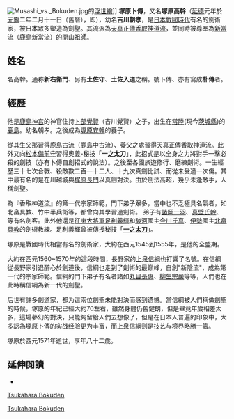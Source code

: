 {{Unreferenced|time=2016-11-28T07:28:27+00:00}}
{{japanese|japanese=塚原 卜傳|kana=つかはら ぼくでん|romaji=Tsukahara Bokuden}}
[[File:Musashi_vs._Bokuden.jpg|thumb]]的[[浮世繪|浮世繪]]]]
'''塚原卜傳'''，又名'''塚原高幹'''（{{lang|ja|つかはら　たかもと}}[[延德|延德]]元年於[[元龜|元龜]]二年二月十一日（舊曆），即{{bd|1489年||1571年|3月6日|catIdx=T}}），幼名'''吉川朝孝'''，是[[日本|日本]][[戰國時代_(日本)|戰國時代]]有名的劍術家，被日本眾多{{tsl|ja|講談|講談}}塑造為劍聖。其流派為[[天真正傳香取神道流|天真正傳香取神道流]]，並同時被尊奉為[[新當流|新當流]]（鹿島新當流）的開山祖師。

== 姓名 ==
名高幹。通称'''新右衛門'''、另有'''土佐守'''、'''土佐入道'''之稱。號卜傳、亦有寫成'''朴傳'''者。

== 經歷 ==
他是[[鹿島神宮|鹿島神宮]]的神官住持[[卜部覺賢|卜部覺賢]]（吉川覺賢）之子，出生在[[常陸|常陸]](現今[[茨城縣|茨城縣]])的[[鹿島|鹿島]]。幼名朝孝。之後成為[[塚原安幹|塚原安幹]]的養子。

從其生父那習得[[鹿島古流|鹿島古流]]（鹿島中古流）、養父之處習得天真正傳香取神道流。此外又向[[松本備前守|松本備前守]]習得奧義-秘技「'''一之太刀'''」，此招式是以全身之力將對手一擊必殺的劍技（亦有卜傳自創招式的說法）。之後至各國旅遊修行、磨練劍術。一生經歷三十七次合戰、殺敵數二百一十二人、十九次真劍比試、而從未受過一次傷。其中最有名的是在川越城與[[梶原長門|梶原長門]]以真劍對決。由於劍法高超，幾乎未逢敵手，人稱劍聖。

為『香取神道流』的第一代宗家師範，門下弟子眾多，當中也不乏極具名氣者，如北畠具教、竹中半兵衛等，都曾向其學習過劍術。
弟子有[[諸岡一羽|諸岡一羽]]、[[真壁氏幹|真壁氏幹]]、{{link-ja|齋藤勝秀|斎藤伝鬼房}}等有名劍客。此外他還是[[征夷大將軍|征夷大將軍]][[足利義輝|足利義輝]]和[[駿河|駿河]]國主[[今川氏真|今川氏真]]、[[伊勢國|伊勢]]國主[[北畠具教|北畠具教]]的劍術教練。足利義輝曾被傳授秘技「'''[[一之太刀|一之太刀]]'''」。

塚原是戰國時代相當有名的劍術家，大約在西元1545到1555年，是他的全盛期。

大約在西元1560~1570年的這段時間，長野家的[[上泉信綱|上泉信綱]]也打響了名號。在信綱從長野家引退醉心於劍道後，信綱也走到了劍術的最巔峰，自創"新陰流"，成為第一代的宗家師範。信綱的門下弟子有名者諸如[[丸目長惠|丸目長惠]]、[[柳生宗嚴|柳生宗嚴]]等等，人們也在此時稱信綱為新一代的劍聖。

后世有許多劍道家，都为這兩位劍聖未能對決而感到遗憾。當信綱被人們稱做劍聖的時候，塚原的年紀已經大約70左右，雖然身體仍舊健朗，但是畢竟年歲相差太多，這場夢幻的對決，只能夠留給人們去想像了，但是在日本人普遍的印象中，大多認為塚原卜傳的实战经验更为丰富，而上泉信綱则是技艺与境界略勝一籌。

塚原於西元1571年逝世，享年八十二歲。

==延伸閱讀==
*{{Cite book |title=新·日本劍豪100選 |author=綿谷雪 |publisher=秋田書店 |year=1990年4月16日 |ISBN=978-4-253-00402-2}}

[[Category:日本劍客|Tsukahara Bokuden]]
[[category:1571年|Tsukahara Bokuden]]
